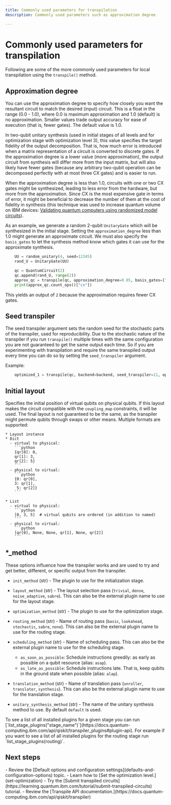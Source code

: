 ```yaml
---
title: Commonly used parameters for transpilation
description: Commonly used parameters such as approximation degree

---
```

# Commonly used parameters for transpilation

Following are some of the more commonly used parameters for local transpilation using the `transpile()` method.

<span id="approx-degree"></span>
## Approximation degree

You can use the approximation degree to specify how closely you want the resultant circuit to match the desired (input) circuit.  This is a float in the range (0.0 - 1.0), where 0.0 is maximum approximation and 1.0 (default) is no approximation. Smaller values trade output accuracy for ease of execution (that is, fewer gates).  The default value is 1.0.

In two-qubit unitary synthesis (used in initial stages of all levels and for optimization stage with optimization level 3), this value specifies the target fidelity of the output decomposition. That is, how much error is introduced when a matrix representation of a circuit is converted to discrete gates. If the approximation degree is a lower value (more approximation), the output circuit from synthesis will differ more from the input matrix, but will also likely have fewer gates (because any arbitrary two-qubit operation can be decomposed perfectly with at most three CX gates) and is easier to run. 

When the approximation degree is less than 1.0, circuits with one or two CX gates might be synthesized, leading to less error from the hardware, but more from the approximation. Since CX is the most expensive gate in terms of error, it might be beneficial to decrease the number of them at the cost of fidelity in synthesis (this technique was used to increase quantum volume on IBM devices: [Validating quantum computers using randomized model circuits](https://arxiv.org/abs/1811.12926)). 

As an example, we generate a random 2-qubit `UnitaryGate` which will be synthesized in the initial stage. Setting the `approximation_degree` less than 1.0 might generate an approximate circuit. We must also specify the `basis_gates` to let the synthesis method know which gates it can use for the approximate synthesis.

```python
    UU = random_unitary(4, seed=12345)
    rand_U = UnitaryGate(UU)

    qc = QuantumCircuit(2)
    qc.append(rand_U, range(2))
    approx_qc = transpile(qc, approximation_degree=0.85, basis_gates=["sx", "rz", "cx"])
    print(approx_qc.count_ops()["cx"])
```

This yields an output of `2` because the approximation requires fewer CX gates.

<span id="seed"></span>
## Seed transpiler

The seed transpiler argument sets the random seed for the stochastic parts of the transpiler, used for reproducibility. Due to the stochastic nature of the transpiler if you run `transpile()` multiple times with the same configuration you are not guaranteed to get the same output each time. So if you are experimenting with transpilation and require the same transpiled output every time you can do so by setting the `seed_transpiler` argument.

Example:

```python
    optimized_1 = transpile(qc, backend=backend, seed_transpiler=11, optimization_level=1)
```

<span id="init-layout"></span>
## Initial layout

Specifies the initial position of virtual qubits on physical qubits. If this layout makes the circuit compatible with the `coupling_map` constraints, it will be used. The final layout is not guaranteed to be the same, as the transpiler might permute qubits through swaps or other means. Multiple formats are supported:

    * Layout instance
    * Dict 
      - virtual to physical:
        ```python
        {qr[0]: 0,
        qr[1]: 3,
        qr[2]: 5}
        ```
      - physical to virtual:
        ```python
        {0: qr[0],
        3: qr[1],
         5: qr[2]}
        ```

    * List
      - virtual to physical:
        ```python
        [0, 3, 5]  # virtual qubits are ordered (in addition to named)
        ```
      - physical to virtual:
        ```python
        [qr[0], None, None, qr[1], None, qr[2]]
        ```
  

<span id="xx-method"></span>
## *_method 

These options influence how the transpiler works and are used to try and get better, different, or specific output from the transpiler.
 
* `init_method` (str) - The plugin to use for the initialization stage. 

* `layout_method` (str) - The layout selection pass (`trivial`, `dense`, `noise_adaptive`, `sabre`). This can also be the external plugin name to use for the layout stage. 

* `optimization_method` (str) - The plugin to use for the optimization stage. 

* `routing_method` (str) - Name of routing pass (`basic`, `lookahead`, `stochastic`, `sabre`, `none`). This can also be the external plugin name to use for the routing stage.

* `scheduling_method` (str) - Name of scheduling pass. This can also be the external plugin name to use for the scheduling stage. 
  * `as_soon_as_possible`: Schedule instructions greedily: as early as possible on a qubit resource (alias: `asap`).
  * `as_late_as_possible`: Schedule instructions late.  That is, keep qubits in the ground state when possible (alias: `alap`).

* `translation_method` (str) - Name of translation pass (`unroller`, `translator`, `synthesis`). This can also be the external plugin name to use for the translation stage. 

* `unitary_synthesis_method` (str) - The name of the unitary synthesis method to use. By default `default` is used. 

<Admonition>
  To see a list of all installed plugins for a given stage you can run [`list_stage_plugins("stage_name")`](https://docs.quantum-computing.ibm.com/api/qiskit/transpiler_plugins#plugin-api). For example if you want to see a list of all installed plugins for the routing stage run `list_stage_plugins(routing)`.
</Admonition>  

## Next steps

<Admonition type="tip" title="Recommendation">
    - Review the [Default options and configuration settings](defaults-and-configuration-options) topic.
    - Learn how to [Set the optimization level.](set-optimization)
    - Try the [Submit transpiled circuits](https://learning.quantum.ibm.com/tutorial/submit-transpiled-circuits) tutorial.
    - Review the [Transpile API documentation.](https://docs.quantum-computing.ibm.com/api/qiskit/transpiler)

</Admonition>
